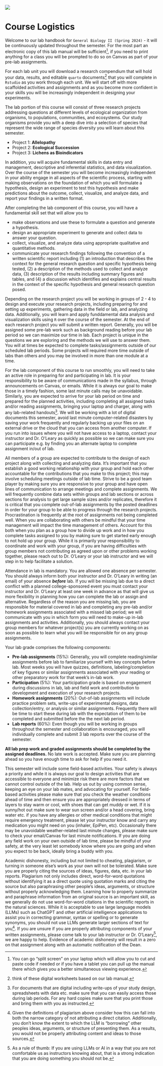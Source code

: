 ![](images/BI104.png){fig-align="center" fig-alt="Course logo BI104 General Biology"}

# Course Logistics {#sec-course-logistics .unnumbered}

Welcome to our lab handbook for `General Biology II (Spring 2024)` - it will be continuously updated throughout the semester. For the most part an electronic copy of this lab manual will be sufficient[^index-1], if you need to print anything for a class you will be prompted to do so on Canvas as part of your pre-lab assignments.

[^index-1]: You can go "split screen" on your laptop which will allow you to cut and paste code if needed or if you have a tablet you can pull up the manual there which gives you a better simultaneous viewing experience.

For each lab unit you will download a research compendium that will hold your data, results, and editable `quarto` documents[^index-2] that you will complete in `Rstudio` as you work through each unit. We will start off with more scaffolded activities and assignments and as you become more confident in your skills you will be increasingly independent in designing your experiments.

[^index-2]: think of these digital worksheets based on our lab manual.

The lab portion of this course will consist of three research projects addressing questions at different levels of ecological organization from organisms, to populations, communities, and ecosystems. Our study organisms provide you with a deep dive into a selection of species that represent the wide range of species diversity you will learn about this semester.

-   Project 1: **Allelopathy**
-   Project 2: **Ecological Succession**
-   Project 3: **Lichens as Bioindicators**

In addition, you will acquire fundamental skills in data entry and management, descriptive and inferential statistics, and data visualization. Over the course of the semester you will become increasingly independent in your ability engage in all aspects of the scientific process, starting with making observations on the foundation of which you will formulate a hypothesis, design an experiment to test this hypothesis and make predictions about the outcome, collect, visualize, and analyze data, and report your findings in a written format.

After completing the lab component of this course, you will have a fundamental skill set that will allow you to

-   make observations and use these to formulate a question and generate a hypothesis.
-   design an appropriate experiment to generate and collect data to answer your question.
-   collect, visualize, and analyze data using appropriate qualitative and quantitative methods.
-   communicate your research findings following the convention of a written scientific report including (1) an introduction that describes the context for the general research question and specific hypothesis being tested, (2) a description of the methods used to collect and analyze data, (3) description of the results including summary figures and tables, and (4) a discussion which identifies and explains central results in the context of the specific hypothesis and general research question posed.

Depending on the research project you will be working in groups of 2 - 4 to design and execute your research projects, including preparing for and setting up experiments, gathering data in the field or lab, and analyzing data. Additionally, you will learn and apply funddamental data analysis and visualization skills using `R` over the course of the semester. At the end of each research project you will submit a written report. Generally, you will be assigned some pre-lab work such as background reading before your lab period so we can maximize our time in lab. Each project is unique in the questions we are exploring and the methods we will use to answer them. You will at times be expected to complete tasks/assignments outside of our scheduled lab periods. Some projects will required more time outside of labs than others and you may be involved in more than one module at a time.

For the lab component of this course to run smoothly, you will need to take an active role in preparing for and participating in lab. It is your responsibility to be aware of communications made in the syllabus, through announcements on Canvas, or emails. While it is always our goal to make those in a timely fashion, some last minute calls may be unavoidable. Similarly, you are expected to arrive for your lab period on time and prepared for the planned activities, including completing all assigned tasks and/or reading assignments, bringing your laptop and charger, along with any lab-related handouts[^index-3]. We will be working with a lot of digital documents this semester, avoid last minute computer-related disasters by saving your work frequently and regularly backing up your files on an external drive or the cloud that you can access from another computer. If you run into issues where you will not have access to a laptop, contact your instructor and Dr. O'Leary as quickly as possible so we can make sure you can participate e.g. by finding you an alternate laptop to complete assignment in/out of lab.

[^index-3]: For documents that are digital including write-ups of your study design, spreadsheets with data etc. make sure that you can easily access those during lab periods. For any hard copies make sure that you print those and bring them with you as instructed.

All members of a group are expected to contribute to the design of each project along with collecting and analyzing data. It's important that you establish a good working relationship with your group and hold each other accountable for the contributions that you make to this project; this may involve scheduling meetings outside of lab time. Strive to be a good team player by making sure you are responsive to your group and have open lines of communication to arrange meetings and complete assignments. We will frequently combine data sets within groups and lab sections or across sections for analysis to get large sample sizes and/or replicates, therefore it is critical that you complete out-of-lab assignments by the posted deadlines in order for your group to be able to progress through the research projects. Procrastination is frequently at the root of assignments not being completed well. When you are collaborating with others be mindful that your time management will impact the time management of others. Account for this both when you plan as a group how to divide up work and in how you complete tasks assigned to you by making sure to get started early enough to not hold up your group. While it is primarily your responsibility to coordinate and work with your group, if you are having difficulties with group members not contributing as agreed upon or other problems working together, please reach out to Dr. O'Leary or your lab instructor and we will step in to help facilitate a solution.

Attendance in lab is mandatory. You are allowed one absence per semester. You should always inform both your instructor and Dr. O'Leary in writing (an email) of your absence ***before*** lab. If you will be missing lab due to a direct conflict with a planned college-sponsored event you must contact your instructor and Dr. O'Leary at least one week in advance as that will give us more flexibility in planning how you can complete the lab or assign and alternative. Regardless of the reason you are missing lab, you are responsible for material covered in lab and completing any pre-lab and/or homework assignments associated with a missed lab period; we will communicate with you in which form you will need to make-up in-lab assignments and activities. Additionally, you should always contact your group members for whatever project(s) you are currently working on as soon as possible to learn what you will be responsible for on any group assignments.

Your lab grade comprises the following components:

-   **Pre-lab assignments** (15%): Generally, you will complete reading/similar assignments before lab to familiarize yourself with key concepts before lab. Most weeks you will have quizzes, definitions, labeling/completion of key figures or similar assignments associated with your reading or other preparatory work for that week's in-lab work.
-   **Participation** (5%): Your participation grade is based on engagement during discussions in lab, lab and field work and contribution to development and execution of your research projects.
-   **Homework assignments** (20%): Out-of-lab assignments will include practice problem sets, write-ups of experimental designs, data collection/entry, or analysis or similar assignments. Frequently there will be time to start these during lab with the expectation of them to be completed and submitted before the the next lab period.
-   **Lab reports** (60%): Even though you will be working in groups throughout the semester and collaboration is encouraged, you will individually complete and submit 3 lab reports over the course of the semester.

**All lab prep work and graded assignments should be completed by the assigned deadlines.** No late work is accepted. Make sure you are planning ahead so you have enough time to ask for help if you need it.

This semester will include some field-based activities. Your safety is always a priority and while it is always our goal to design activities that are accessible to everyone and minimize risk there are more factors that we cannot control outside of the lab. Help us out by using common sense, keeping an eye on your lab mates, and advocating for yourself. For field-based activities please make sure that you check the weather conditions ahead of time and then ensure you are appropriately dressed in terms of layers to stay warm or cool, with shoes that can get muddy or wet. If it is sunny/hot out make sure to wear sun screen and/or a head covering, bring water etc. if you have any allergies or other medical conditions that might require emergency treatment, please let your instructor know and carry any medication you might need on you (inhaler, EpiPen, etc). Occasionally there may be unavoidable weather-related last minute changes, please make sure to check your email/Canvas for last minute notifications. If you are doing any field work on your own outside of lab time, please be mindful of your safety, at the very least let somebody know where you are going and when you expect to be back, ideally bring a buddy with you.

Academic dishonesty, including but not limited to cheating, plagiarism, or turning in someone else's work as your own will not be tolerated. Make sure you are properly citing the sources of ideas, figures, data, etc. in your lab reports. Plagiarism not only includes direct, word-for-word quotations without identifying it as a direct quote using quotation marks and citing the source but also paraphrasing other people's ideas, arguments, or structure without properly acknowledging them. Learning how to properly summarize and paraphrase information from an original source is an important skill, as we generally do not use word-for-word citations in the scientific reports in the natural sciences. While it is acceptable to use large language models (LLMs) such as ChatGPT and other artificial intelligence applications to assist you in correcting grammar, syntax or spelling or to generate synonyms, you should not use LLMs generate larger sections of text for you[^index-4]. If you are unsure if you are properly attributing components of your written assignments, please come talk to your lab instructor or Dr. O'Leary[^index-5], we are happy to help. Evidence of academic dishonesty will result in a zero on that assignment along with an automatic notification of the Dean.

[^index-4]: Given the definitions of plagiarism above consider how this can fall into both the narrow category of not attributing a direct citation. Additionally, you don't know the extent to which the LLM is "borrowing" other peoples ideas, arguments, or structure of presenting them. As a results, you would not be properly attributing content and ideas to those sources.

[^index-5]: As a rule of thumb: If you are using LLMs or AI in a way that you are not comfortable us as instructors knowing about, that is a strong indication that you are doing something you should not be.
